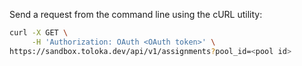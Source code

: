 Send a request from the command line using the cURL utility:

```bash
curl -X GET \
     -H 'Authorization: OAuth <OAuth token>' \
https://sandbox.toloka.dev/api/v1/assignments?pool_id=<pool id>
```